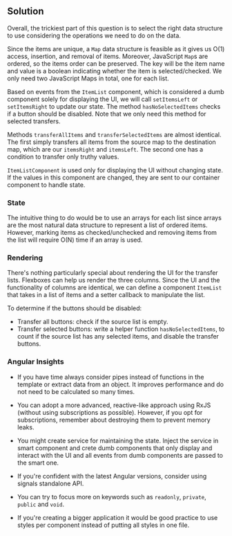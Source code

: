 
## Solution

Overall, the trickiest part of this question is to select the right data structure to use considering the operations we need to do on the data.

Since the items are unique, a `Map` data structure is feasible as it gives us O(1) access, insertion, and removal of items. Moreover, JavaScript `Map`s are ordered, so the items order can be preserved. The key will be the item name and value is a boolean indicating whether the item is selected/checked. We only need two JavaScript Maps in total, one for each list.

Based on events from the `ItemList` component, which is considered a dumb component solely for displaying the UI, we will call `setItemsLeft` or `setItemsRight` to update our state. The method `hasNoSelectedItems` checks if a button should be disabled. Note that we only need this method for selected transfers.

Methods `transferAllItems` and `transferSelectedItems` are almost identical. The first simply transfers all items from the source map to the destination map, which are our `itemsRight` and `itemsLeft`. The second one has a condition to transfer only truthy values.

`ItemListComponent` is used only for displaying the UI without changing state. If the values in this component are changed, they are sent to our container component to handle state.

### State

The intuitive thing to do would be to use an arrays for each list since arrays are the most natural data structure to represent a list of ordered items. However, marking items as checked/unchecked and removing items from the list will require O(N) time if an array is used.

### Rendering

There's nothing particularly special about rendering the UI for the transfer lists. Flexboxes can help us render the three columns. Since the UI and the functionality of columns are identical, we can define a component `ItemList` that takes in a list of items and a setter callback to manipulate the list.

To determine if the buttons should be disabled:

- Transfer all buttons: check if the source list is empty.
- Transfer selected buttons: write a helper function `hasNoSelectedItems`, to count if the source list has any selected items, and disable the transfer buttons.

### Angular Insights

- If you have time always consider pipes instead of functions in the template or extract data from an object. It improves performance and do not need to be calculated so many times.

- You can adopt a more advanced, reactive-like approach using RxJS (without using subscriptions as possible). However, if you opt for subscriptions, remember about destroying them to prevent memory leaks.

- You might create service for maintaining the state. Inject the service in smart component and crete dumb components that only display and interact with the UI and all events from dumb components are passed to the smart one.

- If you're confident with the latest Angular versions, consider using signals standalone API.

- You can try to focus more on keywords such as `readonly`, `private`, `public` and `void`.

- If you're creating a bigger application it would be good practice to use styles per component instead of putting all styles in one file.

<TestCases />
